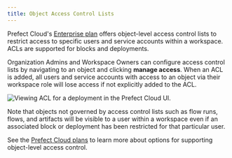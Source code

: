 ```yaml
---
title: Object Access Control Lists
---
```



Prefect Cloud's [Enterprise plan](https://www.prefect.io/pricing) offers object-level access control lists to restrict access to specific users and service accounts within a workspace. ACLs are supported for blocks and deployments.

Organization Admins and Workspace Owners can configure access control lists by navigating to an object and clicking **manage access**. When an ACL is added, all users and service accounts with access to an object via their workspace role will lose access if not explicitly added to the ACL.

![Viewing ACL for a deployment in the Prefect Cloud UI.](/2.13.8/img/ui/access-control.png)

Note that objects not governed by access control lists such as flow runs, flows, and artifacts will be visible to a user within a workspace even if an associated block or deployment has been restricted for that particular user.

See the [Prefect Cloud plans](https://www.prefect.io/pricing) to learn more about options for supporting object-level access control.


